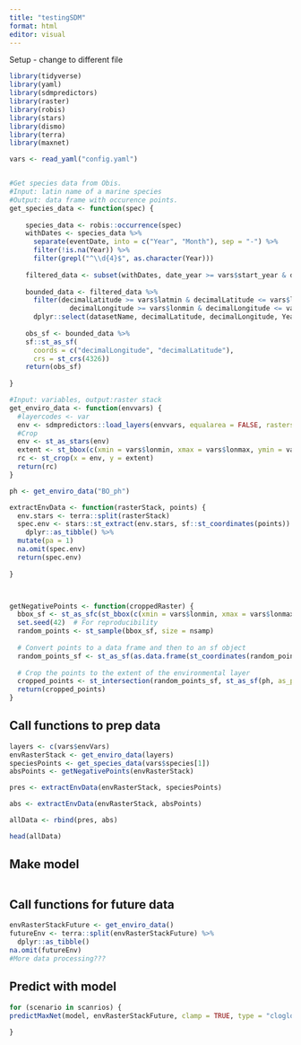 ```yaml
---
title: "testingSDM"
format: html
editor: visual
---
```


Setup - change to different file

```r
library(tidyverse)
library(yaml)
library(sdmpredictors)
library(raster)
library(robis)
library(stars)
library(dismo)
library(terra)
library(maxnet)

vars <- read_yaml("config.yaml")


#Get species data from Obis.
#Input: latin name of a marine species
#Output: data frame with occurence points.
get_species_data <- function(spec) {
  
    species_data <- robis::occurrence(spec)
    withDates <- species_data %>%
      separate(eventDate, into = c("Year", "Month"), sep = "-") %>%
      filter(!is.na(Year)) %>%
      filter(grepl("^\\d{4}$", as.character(Year)))
    
    filtered_data <- subset(withDates, date_year >= vars$start_year & date_year <= vars$end_year)
    
    bounded_data <- filtered_data %>%
      filter(decimalLatitude >= vars$latmin & decimalLatitude <= vars$latmax &
               decimalLongitude >= vars$lonmin & decimalLongitude <= vars$lonmax) %>% 
      dplyr::select(datasetName, decimalLatitude, decimalLongitude, Year, Month, individualCount, vernacularName)
    
    obs_sf <- bounded_data %>% 
    sf::st_as_sf(
      coords = c("decimalLongitude", "decimalLatitude"),
      crs = st_crs(4326))
    return(obs_sf)
  
}

#Input: variables, output:raster stack
get_enviro_data <- function(envvars) {
  #layercodes <- var
  env <- sdmpredictors::load_layers(envvars, equalarea = FALSE, rasterstack = TRUE)
  #Crop
  env <- st_as_stars(env)
  extent <- st_bbox(c(xmin = vars$lonmin, xmax = vars$lonmax, ymin = vars$latmin, ymax = vars$latmax), crs = st_crs(env))
  rc <- st_crop(x = env, y = extent)
  return(rc)
}

ph <- get_enviro_data("BO_ph")

extractEnvData <- function(rasterStack, points) {
  env.stars <- terra::split(rasterStack)
  spec.env <- stars::st_extract(env.stars, sf::st_coordinates(points)) %>%
    dplyr::as_tibble() %>% 
  mutate(pa = 1)
  na.omit(spec.env)
  return(spec.env)
  
}



getNegativePoints <- function(croppedRaster) {
  bbox_sf <- st_as_sfc(st_bbox(c(xmin = vars$lonmin, xmax = vars$lonmax, ymin = vars$latmin, ymax = vars$latmax), crs = st_crs(env)))
  set.seed(42)  # For reproducibility
  random_points <- st_sample(bbox_sf, size = nsamp)
  
  # Convert points to a data frame and then to an sf object
  random_points_sf <- st_as_sf(as.data.frame(st_coordinates(random_points)), coords = c("X", "Y"), crs = st_crs(env_stars))
  
  # Crop the points to the extent of the environmental layer
  cropped_points <- st_intersection(random_points_sf, st_as_sf(ph, as_points = FALSE, merge = TRUE))
  return(cropped_points)
}


```



## Call functions to prep data

```r
layers <- c(vars$envVars)
envRasterStack <- get_enviro_data(layers)
speciesPoints <- get_species_data(vars$species[1])
absPoints <- getNegativePoints(envRasterStack) 

pres <- extractEnvData(envRasterStack, speciesPoints) 

abs <- extractEnvData(envRasterStack, absPoints) 

allData <- rbind(pres, abs)

head(allData)

```

## Make model

```r

```

## Call functions for future data

```r
envRasterStackFuture <- get_enviro_data() 
futureEnv <- terra::split(envRasterStackFuture) %>% 
  dplyr::as_tibble()
na.omit(futureEnv)
#More data processing???
```


## Predict with model

```r
for (scenario in scanrios) {
predictMaxNet(model, envRasterStackFuture, clamp = TRUE, type = "cloglog")  ##Plot
  
}
```

